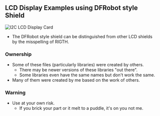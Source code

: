 == LCD Display Examples using DFRobot style Shield ==

<img src="http://land-boards.com/blwiki/images/1/15/Lcd-key-1620r640.JPG" alt="I2C LCD Display Card"></img>

* The DFRobot style shield can be distinguished from other LCD shields by the misspelling of RIGTH.

=== Ownership ===

* Some of these files (particularly libraries) were created by others.
** There may be newer versions of these libraries "out there".
** Some libraries even have the same names but don't work the same.
* Many of them were created by me based on the work of others.

=== Warning ===

* Use at your own risk.
** If you brick your part or it melt to a puddle, it's on you not me.

